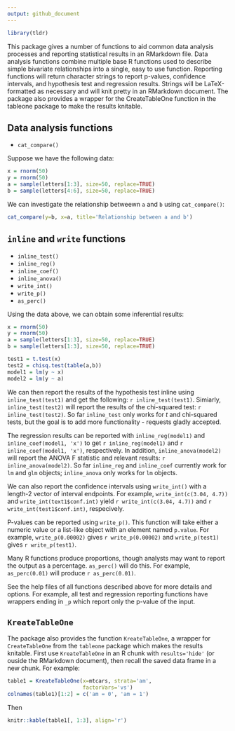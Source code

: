 ```yaml
---
output: github_document
---
```


<!-- README.md is generated from README.Rmd. Please edit that file -->

```r
library(tldr)
```

This package gives a number of functions to aid common data analysis processes and reporting statistical results in an RMarkdown file. Data analysis functions combine multiple base R functions used to describe simple bivariate relationships into a single, easy to use function. Reporting functions will return character strings to report p-values, confidence intervals, and hypothesis test and regression results. Strings will be LaTeX-formatted as necessary and will knit pretty in an RMarkdown document. The package also provides a wrapper for the CreateTableOne function in the tableone package to make the results knitable.

## Data analysis functions

- `cat_compare()`

Suppose we have the following data:

```r
x = rnorm(50)
y = rnorm(50)
a = sample(letters[1:3], size=50, replace=TRUE)
b = sample(letters[4:6], size=50, replace=TRUE)
```

We can investigate the relationship betweewn `a` and `b` using `cat_compare()`:

```r
cat_compare(y=b, x=a, title='Relationship between a and b')
```


## `inline` and `write` functions

- `inline_test()`
- `inline_reg()`
- `inline_coef()`
- `inline_anova()`
- `write_int()`
- `write_p()`
- `as_perc()`

Using the data above, we can obtain some inferential results:

```r
x = rnorm(50)
y = rnorm(50)
a = sample(letters[1:3], size=50, replace=TRUE)
b = sample(letters[1:3], size=50, replace=TRUE)

test1 = t.test(x)
test2 = chisq.test(table(a,b))
model1 = lm(y ~ x)
model2 = lm(y ~ a)
```

We can then report the results of the hypothesis test inline using `inline_test(test1)` and get the following: `r inline_test(test1)`.  Simiarly, `inline_test(test2)` will report the results of the chi-squared test: `r inline_test(test2)`. So far `inline_test` only works for $t$ and chi-squared tests, but the goal is to add more functionality - requests gladly accepted.

The regression results can be reported with `inline_reg(model1)` and `inline_coef(model1, 'x')` to get `r inline_reg(model1)` and `r inline_coef(model1, 'x')`, respectively. In addition, `inline_anova(model2)` will report the ANOVA F statistic and relevant results: `r inline_anova(model2)`. So far `inline_reg` and `inline_coef` currently work for `lm` and `glm` objects; `inline_anova` only works for `lm` objects.

We can also report the confidence intervals using `write_int()` with a length-2 vector of interval endpoints. For example, `write_int(c(3.04, 4.7))` and `write_int(text1$conf.int)` yield `r write_int(c(3.04, 4.7))` and `r write_int(test1$conf.int)`, respecively.

P-values can be reported using `write_p()`. This function will take either a numeric value or a list-like object with an element named `p.value`. For example, `write_p(0.00002)` gives `r write_p(0.00002)` and `write_p(test1)` gives `r write_p(test1)`.

Many R functions produce proportions, though analysts may want to report the output as a percentage. `as_perc()` will do this. For example, `as_perc(0.01)` will produce `r as_perc(0.01)`.

See the help files of all functions described above for more details and options. For example, all test and regression reporting functions have wrappers ending in `_p` which report only the p-value of the input.


## `KreateTableOne`

The package also provides the function `KreateTableOne`, a wrapper for `CreateTableOne` from the `tableone` package which makes the results knitable. First use `KreateTableOne` in an R chunk with `results='hide'` (or ouside the RMarkdown document), then recall the saved data frame in a new chunk.  For example:

```r
table1 = KreateTableOne(x=mtcars, strata='am', 
                        factorVars='vs')
colnames(table1)[1:2] = c('am = 0', 'am = 1')
```

Then

```r
knitr::kable(table1[, 1:3], align='r')
```